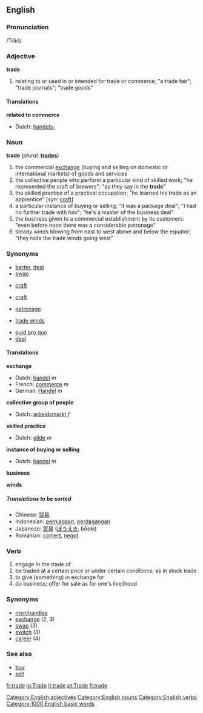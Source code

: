 ==English==
===Pronunciation===
/Trād/

===Adjective===
[[Category:English adjectives]]
'''trade'''

#<!--DefA--> relating to or used in or intended for trade or commerce; "a trade fair"; "trade journals"; "trade goods" 

====Translations====
'''related to commerce'''
{{top}}
*Dutch: [[handels-]]
{{mid}}
{{bottom}}

===Noun===
[[Category:English nouns]]
'''trade'''  (''plural:'' '''[[trades]]''')

#<!--DefB--> the commercial [[exchange]] (buying and selling on domestic or international markets) of goods and services
#<!--DefC--> the collective people who perform a particular kind of skilled work; "he represented the craft of brewers"; "as they say in the '''trade'''"
#<!--DefD--> the skilled practice of a practical occupation; "he learned his trade as an apprentice" [''syn:'' [[craft]]]
#<!--DefE--> a particular instance of buying or selling; "it was a package deal"; "I had no further trade with him"; "he's a master of the business deal"
#<!--DefF--> the business given to a commercial establishment by its customers: "even before noon there was a considerable patronage"
#<!--DefG--> steady winds blowing from east to west above and below the equator; "they rode the trade winds going west" 

===Synonyms===
<!--DefB-->
*[[barter]], [[deal]]
*[[swap]]
<!--DefC-->
*[[craft]]
<!--DefD-->
*[[craft]]
<!--DefF-->
*[[patronage]]
<!--DefG-->
*[[trade winds]]

*[[quid pro quo]]
*[[deal]]

====Translations====
'''exchange'''
*Dutch: [[handel]] ''m''
*French: [[commerce]] ''m''
*German: [[Handel]] ''m''

'''collective group of people'''
*Dutch: [[arbeidsmarkt]] ''f''

'''skilled practice'''
*Dutch: [[gilde]] ''m''

'''instance of buying or selling'''
*Dutch: [[handel]] ''m''

'''business'''

'''winds'''

=====Translations to be sorted=====
*Chinese: [[贸易]]
*Indonesian: [[niaga|perniagaan]], [[dagang|perdagangan]]
*Japanese: [[貿易]] ([[ぼうえき]], bōeki)
*Romanian: [[comerţ]], [[negoţ]]

===Verb===
[[Category:English verbs]]
{{en-infl-reg-other-e|trad|e}}
# <!--DefH-->engage in the trade of
# <!--DefI-->be traded at a certain price or under certain conditions; as in stock trade
# <!--DefJ-->to give (something) in exchange for
# <!--DefK-->do business; offer for sale as for one's livelihood

===Synonyms===
*[[merchandise]]
*[[exchange]] (2, 3)
*[[swap]] (3)
*[[switch]] (3)
*[[career]] (4)

===See also===
* [[buy]]
* [[sell]]

[[Category:1000 English basic words]]

[[fr:trade]]
[[io:Trade]]
[[it:trade]]
[[pt:Trade]]
[[fi:trade]]